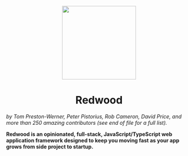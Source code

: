 
<Meta title="Redwood" />

<p align="center">
  <img
    src="https://avatars2.githubusercontent.com/u/45050444?v=4"
    width="200"
  />
  <h1 align="center">Redwood</h1>
</p>

_by Tom Preston-Werner, Peter Pistorius, Rob Cameron, David Price, and more than
250 amazing contributors (see end of file for a full list)._

**Redwood is an opinionated, full-stack, JavaScript/TypeScript web application
framework designed to keep you moving fast as your app grows from side project
to startup.**
